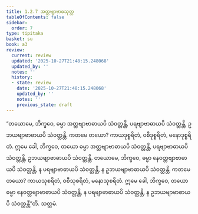 ```yaml
---
title: 1.2.7 အတ္တဗျာဗာဓသုတ္တ
tableOfContents: false
sidebar:
  order: 7
type: tipitaka
basket: su
book: a3
review:
  current: review
  updated: '2025-10-27T21:48:15.248068'
  updated_by: ''
  notes: ''
  history:
  - state: review
    date: '2025-10-27T21:48:15.248068'
    updated_by: ''
    notes: ''
    previous_state: draft
---
```



<ReviewStatus review={frontmatter.review} showDetails={true} />

<HypothesisAnnotation frontmatter={frontmatter} />

<DynamicBreadcrumb />

<Division number="17" book="a3" e="ch" v="15" p="112">

<Paragraph number="73" book="a3">
“တယောမေ, ဘိက္ခဝေ, ဓမ္မာ အတ္တဗျာဗာဓာယပိ သံဝတ္တန္တိ, ပရဗျာဗာဓာယပိ သံဝတ္တန္တိ, ဥဘယဗျာဗာဓာယပိ သံဝတ္တန္တိ. ကတမေ တယော? ကာယဒုစ္စရိတံ, ဝစီဒုစ္စရိတံ, မနောဒုစ္စရိတံ. ဣမေ ခေါ, ဘိက္ခဝေ, တယော ဓမ္မာ အတ္တဗျာဗာဓာယပိ သံဝတ္တန္တိ, ပရဗျာဗာဓာယပိ သံဝတ္တန္တိ, ဥဘယဗျာဗာဓာယပိ သံဝတ္တန္တိ.
</Paragraph>

<Paragraph number="74" book="a3">
တယောမေ, ဘိက္ခဝေ, ဓမ္မာ နေဝတ္တဗျာဗာဓာယပိ သံဝတ္တန္တိ, န ပရဗျာဗာဓာယပိ သံဝတ္တန္တိ, န ဥဘယဗျာဗာဓာယပိ သံဝတ္တန္တိ. ကတမေ တယော? ကာယသုစရိတံ, ဝစီသုစရိတံ, မနောသုစရိတံ. ဣမေ ခေါ, ဘိက္ခဝေ, တယော ဓမ္မာ နေဝတ္တဗျာဗာဓာယပိ သံဝတ္တန္တိ, န ပရဗျာဗာဓာယပိ သံဝတ္တန္တိ, န ဥဘယဗျာဗာဓာယပိ သံဝတ္တန္တီ”တိ.

</Paragraph>
</Division>

<Paragraph number="75" type="center" book="a3">
သတ္တမံ.
</Paragraph>